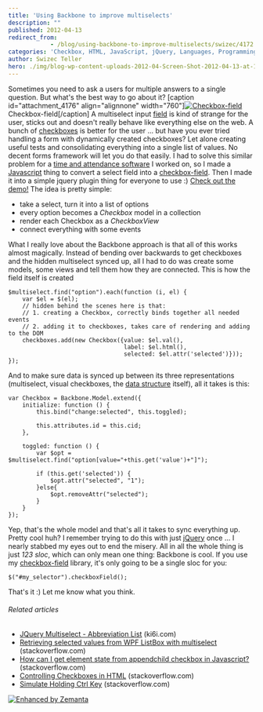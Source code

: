 ```yaml
---
title: 'Using Backbone to improve multiselects'
description: ""
published: 2012-04-13
redirect_from: 
            - /blog/using-backbone-to-improve-multiselects/swizec/4172
categories: 'Checkbox, HTML, JavaScript, jQuery, Languages, Programming, Scripts, Uncategorized, User interface'
author: Swizec Teller
hero: ./img/blog-wp-content-uploads-2012-04-Screen-Shot-2012-04-13-at-10.43.12-PM.png
---
```

Sometimes you need to ask a users for multiple answers to a single question. But what's the best way to go about it? \[caption id="attachment_4176" align="alignnone" width="760"][![Checkbox-field](./img/blog-wp-content-uploads-2012-04-Screen-Shot-2012-04-13-at-10.43.12-PM.png "Checkbox-field")](swizec.github.com/checkbox-field/) Checkbox-field\[/caption] A multiselect input [field](http://en.wikipedia.org/wiki/Field_%28mathematics%29 "Field (mathematics)") is kind of strange for the user, sticks out and doesn't really behave like everything else on the web. A bunch of [checkboxes](http://en.wikipedia.org/wiki/Checkbox "Checkbox") is better for the user ... but have you ever tried handling a form with dynamically created checkboxes? Let alone creating useful tests and consolidating everything into a single list of values. No decent forms framework will let you do that easily. I had to solve this similar problem for a [time and attendance software](http://www.nextpunch.com/) I worked on, so I made a [Javascript](http://en.wikipedia.org/wiki/JavaScript "JavaScript") thing to convert a select field into a [checkbox-field](http://swizec.github.com/checkbox-field/). Then I made it into a simple jquery plugin thing for everyone to use :) [Check out the demo!](http://swizec.github.com/checkbox-field/) The idea is pretty simple:

- take a select, turn it into a list of options
- every option becomes a _Checkbox_ model in a collection
- render each Checkbox as a _CheckboxView_
- connect everything with some events

What I really love about the Backbone approach is that all of this works almost magically. Instead of bending over backwards to get checkboxes and the hidden multiselect synced up, all I had to do was create some models, some views and tell them how they are connected. This is how the field itself is created

```
$multiselect.find("option").each(function (i, el) {
    var $el = $(el);
    // hidden behind the scenes here is that:
    // 1. creating a Checkbox, correctly binds together all needed events
    // 2. adding it to checkboxes, takes care of rendering and adding to the DOM
    checkboxes.add(new Checkbox({value: $el.val(),
                                 label: $el.html(),
                                 selected: $el.attr('selected')}));
});
```

And to make sure data is synced up between its three representations (multiselect, visual checkboxes, the [data structure](http://en.wikipedia.org/wiki/Data_structure "Data structure") itself), all it takes is this:

```
var Checkbox = Backbone.Model.extend({
    initialize: function () {
        this.bind("change:selected", this.toggled);

        this.attributes.id = this.cid;
    },

    toggled: function () {
        var $opt = $multiselect.find("option[value="+this.get('value')+"]");

        if (this.get('selected')) {
            $opt.attr("selected", "1");
        }else{
            $opt.removeAttr("selected");
        }
    }
});
```

Yep, that's the whole model and that's all it takes to sync everything up. Pretty cool huh? I remember trying to do this with just [jQuery](http://jquery.com/ "JQuery") once ... I nearly stabbed my eyes out to end the misery. All in all the whole thing is just _123 sloc_, which can only mean one thing: Backbone is cool. If you use my [checkbox-field](http://swizec.github.com/checkbox-field/) library, it's only going to be a single sloc for you:

```
$("#my_selector").checkboxField();
```

That's it :) Let me know what you think.

###### Related articles

- [JQuery Multiselect - Abbreviation List](http://blog.ki6i.com/jquery-multiselect-abreviation-list/) (ki6i.com)
- [Retrieving selected values from WPF ListBox with multiselect](http://stackoverflow.com/questions/8877080/retrieving-selected-values-from-wpf-listbox-with-multiselect) (stackoverflow.com)
- [How can I get element state from appendchild checkbox in Javascript?](http://stackoverflow.com/questions/9025172/how-can-i-get-element-state-from-appendchild-checkbox-in-javascript) (stackoverflow.com)
- [Controlling Checkboxes in HTML](http://stackoverflow.com/questions/9404605/controlling-checkboxes-in-html) (stackoverflow.com)
- [Simulate Holding Ctrl Key](http://stackoverflow.com/questions/9396182/simulate-holding-ctrl-key) (stackoverflow.com)

[![Enhanced by Zemanta](http://img.zemanta.com/zemified_e.png?x-id=f7e989e4-2ff3-4685-8e25-afe1c681042a)](http://www.zemanta.com/ "Enhanced by Zemanta")